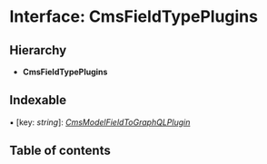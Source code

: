 # Interface: CmsFieldTypePlugins

## Hierarchy

* **CmsFieldTypePlugins**

## Indexable

▪ [key: *string*]: [*CmsModelFieldToGraphQLPlugin*](cmsmodelfieldtographqlplugin.mdx)

## Table of contents
